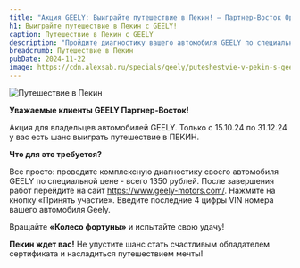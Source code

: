 ```yaml
---
title: "Акция GEELY: Выиграйте путешествие в Пекин! – Партнер-Восток Орск"
h1: Выиграйте путешествие в Пекин с GEELY!
caption: Путешествие в Пекин с GEELY
description: "Пройдите диагностику вашего автомобиля GEELY по специальной цене и участвуйте в розыгрыше путешествия в Пекин. Узнайте подробности на сайте!"
breadcrumb: Путешествие в Пекин
pubDate: 2024-11-22
image: https://cdn.alexsab.ru/specials/geely/puteshestvie-v-pekin-s-geely/puteshestvie-v-pekin-s-geely.webp
---
```




<picture>
	<source media="(min-width: 942px)" srcset="https://cdn.alexsab.ru/specials/geely/puteshestvie-v-pekin-s-geely/puteshestvie-v-pekin-s-geely.webp" />
	<source media="(min-width: 320px)" srcset="https://cdn.alexsab.ru/specials/geely/puteshestvie-v-pekin-s-geely/thumb.webp" />
	<img src="https://cdn.alexsab.ru/specials/geely/puteshestvie-v-pekin-s-geely/puteshestvie-v-pekin-s-geely.webp" class="w-full mb-10" alt="Путешествие в Пекин" />
</picture>

**Уважаемые клиенты GEELY Партнер-Восток!**

Акция для владельцев автомобилей GEELY. Только с 15.10.24 по 31.12.24 у вас есть шанс выиграть путешествие в ПЕКИН.

**Что для это требуется?**

Все просто: проведите комплексную диагностику своего автомобиля GEELY по специальной цене - всего 1350 рублей. После завершения работ перейдите на сайт https://www.geely-motors.com/. Нажмите на кнопку «Принять участие». Введите последние 4 цифры VIN номера вашего автомобиля Geely. 

Вращайте **«Колесо фортуны»** и испытайте свою удачу!

**Пекин ждет вас!** Не упустите шанс стать счастливым обладателем сертификата и насладиться путешествием мечты!

<SpecialSalonsInfo dataFormName="Узнать подробнее. Путешествие в Пекин с Geely" />
